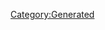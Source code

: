 {{Database/Costume/CostumeInfo
 |ID=247
 |DivaId=2
 |PrismCostumeId=27
 |Enabled=2
 |SkillId=26
 |EODICFLJAKO=False
 |AGBPBDODKBK=1
 |HMCOGDICFNB=1
 |LevelMax=0
 |HGBJODBCJDA=0
 |EGLDFPILJLG=0
 |GLEEPAFMPLO=False
 |IIELLEPEEFH=6100
}}
[[Category:Generated]]
